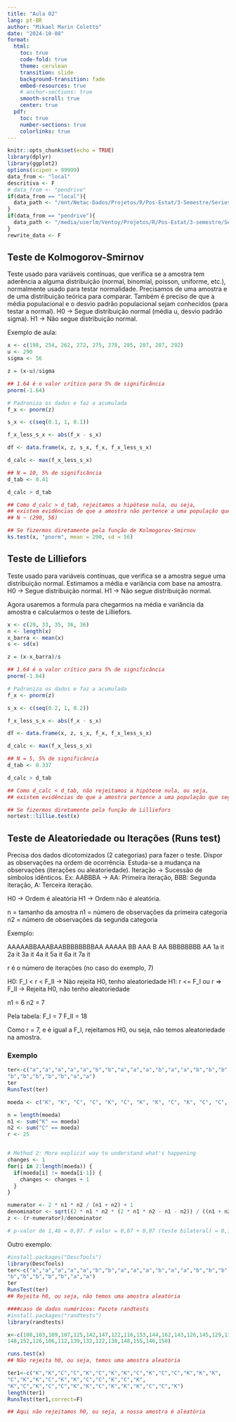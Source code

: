 ```yaml
---
title: "Aula 02"
lang: pt-BR
author: "Mikael Marin Coletto"
date: "2024-10-08"
format:
  html:
    toc: true
    code-fold: true
    theme: cerulean
    transition: slide
    background-transition: fade
    embed-resources: true
    # anchor-sections: true 
    smooth-scroll: true
    center: true
  pdf:
    toc: true
    number-sections: true
    colorlinks: true
---
```


```r
knitr::opts_chunk$set(echo = TRUE)
library(dplyr)
library(ggplot2)
options(scipen = 99999)
data_from <- "local"
descritiva <- F
# data_from <- "pendrive"
if(data_from == "local"){
  data_path <- "/mnt/Netac-Dados/Projetos/R/Pos-Estat/3-Semestre/Series-temporais/Trabalho/dados/"
}
if(data_from == "pendrive"){
  data_path <- "/media/userlm/Ventoy/Projetos/R/Pos-Estat/3-semestre/Series-temporais/Trabalho/dados/"
}
rewrite_data <- F
```

## Teste de Kolmogorov-Smirnov

Teste usado para variáveis contínuas, que verifica se a amostra tem aderência a alguma distribuição (normal, binomial, poisson, uniforme, etc.), normalmente usado para testar normalidade.
Precisamos de uma amostra e de uma distribuição teórica para comparar.
Também é preciso de que a média populacional e o desvio padrão populacional sejam conhecidos (para testar a normal).
H0 -> Segue distribuição normal (média u, desvio padrão sigma).
H1 -> Não segue distribuição normal.

Exemplo de aula:

```r
x <- c(198, 254, 262, 272, 275, 278, 285, 287, 287, 292)
u <- 290
sigma <- 56

z = (x-u)/sigma

## 1.64 é o valor crítico para 5% de significância
pnorm(-1.64)

# Padroniza os dados e faz a acumulada
f_x <- pnorm(z)

s_x <- c(seq(0.1, 1, 0.1))

f_x_less_s_x <- abs(f_x - s_x)

df <- data.frame(x, z, s_x, f_x, f_x_less_s_x)

d_calc <- max(f_x_less_s_x)

## N = 10, 5% de significância
d_tab <- 0.41

d_calc > d_tab

## Como d_calc > d_tab, rejeitamos a hipótese nula, ou seja,
## existem evidências de que a amostra não pertence a uma população que segue uma distribuição normal
## N ~ (290, 56)

## Se fizermos diretamente pela função de Kolmogorov-Smirnov
ks.test(x, "pnorm", mean = 290, sd = 56)
```

## Teste de Lilliefors

Teste usado para variáveis contínuas, que verifica se a amostra segue uma distribuição normal.
Estimamos a média e variância com base na amostra.
H0 -> Segue distribuição normal.
H1 -> Não segue distribuição normal.

Agora usaremos a formula para chegarmos na média e variância da amostra e calcularmos o teste de Lilliefors.

```r

x <- c(29, 33, 35, 36, 36)
n <- length(x)
x_barra <- mean(x)
s <- sd(x)

z = (x-x_barra)/s

## 1.64 é o valor crítico para 5% de significância
pnorm(-1.64)

# Padroniza os dados e faz a acumulada
f_x <- pnorm(z)

s_x <- c(seq(0.2, 1, 0.2))

f_x_less_s_x <- abs(f_x - s_x)

df <- data.frame(x, z, s_x, f_x, f_x_less_s_x)

d_calc <- max(f_x_less_s_x)

## N = 5, 5% de significância
d_tab <- 0.337

d_calc > d_tab

## Como d_calc < d_tab, não rejeitamos a hipótese nula, ou seja,
## existem evidências de que a amostra pertence a uma população que segue uma distribuição normal

## Se fizermos diretamente pela função de Lilliefors
nortest::lillie.test(x)

```

## Teste de Aleatoriedade ou Iterações (Runs test)

Precisa dos dados dicotomizados (2 categorias) para fazer o teste.
Dispor as observações na ordem de ocorrência. Estuda-se a mudança na observações (iterações ou aleatoriedade).
Iteração -> Sucessão de símbolos idênticos. Ex: AABBBA -> AA: Primeira iteração, BBB: Segunda iteração, A: Terceira iteração.

H0 -> Ordem é aleatória
H1 -> Ordem não é aleatória.

n = tamanho da amostra
n1 = número de observações da primeira categoria
n2 = número de observações da segunda categoria

Exemplo:

AAAAABBAAABAABBBBBBBBAA
 AAAAA   BB     AAA     B      AA   BBBBBBBB     AA
 1a it  2a it  3a it  4a it  5a it    6a it    7a it

r é o número de iterações (no caso do exemplo, 7)

H0: F_I < r < F_II -> Não rejeita H0, tenho aleatoriedade
H1: r <= F_I ou r => F_II -> Rejeita H0, não tenho aleatoriedade

n1 = 6
n2 = 7

Pela tabela:
F_I = 7
F_II = 18

Como r = 7, e é igual a F_I, rejeitamos H0, ou seja, não temos aleatoriedade na amostra.

### Exemplo

```r
ter<-c("a","a","a","a","a","b","b","a","a","a","b","a","a","b","b","b",
"b","b","b","b","b","a","a")
ter
RunsTest(ter)

moeda <- c("K", "K", "C", "C", "K", "C", "K", "K", "C", "K", "C", "C", "K", "K", "K", "C", "K", "K", "C", "K", "K", "C", "C", "K", "C", "K", "K", "C", "K", "C", "C", "K", "K", "C", "K", "K", "K", "C", "C", "K")

n = length(moeda)
n1 <- sum("K" == moeda)
n2 <- sum("C" == moeda)
r <- 25


# Method 2: More explicit way to understand what's happening
changes <- 1
for(i in 2:length(moeda)) {
  if(moeda[i] != moeda[i-1]) {
    changes <- changes + 1
  }
}

numerator <- 2 * n1 * n2 / (n1 + n2) + 1
denominator <- sqrt((2 * n1 * n2 * (2 * n1 * n2 - n1 - n2)) / ((n1 + n2)^2 * (n1 + n2 - 1)))
z <- (r-numerator)/denominator

# p-valor de 1,46 = 0,07. P valor = 0,07 + 0,07 (teste bilateral) = 0,14, Não rejeita h0, ou seja, é aleatória
```

Outro exemplo:

```r
#install.packages("DescTools")
library(DescTools)
ter<-c("a","a","a","a","a","b","b","a","a","a","b","a","a","b","b","b",
"b","b","b","b","b","a","a")
ter
RunsTest(ter)
## Rejeita h0, ou seja, não temos uma amostra aleatória

####caso de dados numéricos: Pacote randtests
#install.packages("randtests")
library(randtests)

x<-c(108,103,109,107,125,142,147,122,116,153,144,162,143,126,145,129,134,137,143,150,
148,152,126,106,112,139,132,122,138,148,155,146,158)

runs.test(x)
## Não rejeita h0, ou seja, temos uma amostra aleatória

ter1<-c("K","K","C","C","K","C","K","K","C","K","C","C","K","K","K",
"C","K","K","C","K","K","C","C","K","C","K",
"K","C","K","C","C","K","K","C","K","K","K","C","C","K")
length(ter1)
RunsTest(ter1,correct=F)

## Aqui não rejeitamos h0, ou seja, a nossa amostra é aleatória


```
